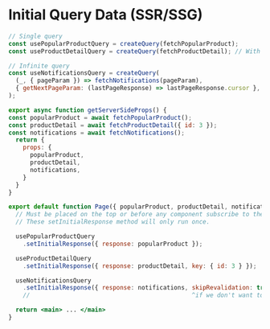 # Initial Query Data (SSR/SSG)

```jsx
// Single query
const usePopularProductQuery = createQuery(fetchPopularProduct);
const useProductDetailQuery = createQuery(fetchProductDetail); // With dynamic param

// Infinite query
const useNotificationsQuery = createQuery(
  (_, { pageParam }) => fetchNotifications(pageParam),
  { getNextPageParam: (lastPageResponse) => lastPageResponse.cursor },
);

export async function getServerSideProps() {
const popularProduct = await fetchPopularProduct();
const productDetail = await fetchProductDetail({ id: 3 });
const notifications = await fetchNotifications();
  return {
    props: {
      popularProduct,
      productDetail,
      notifications,
    }
  }
}

export default function Page({ popularProduct, productDetail, notifications }) {
  // Must be placed on the top or before any component subscribe to the query.
  // These setInitialResponse method will only run once.

  usePopularProductQuery
    .setInitialResponse({ response: popularProduct });

  useProductDetailQuery
    .setInitialResponse({ response: productDetail, key: { id: 3 } });

  useNotificationsQuery
    .setInitialResponse({ response: notifications, skipRevalidation: true });
    //                                             ^if we don't want to revalidate on client-side

  return <main> ... </main>
}
```
